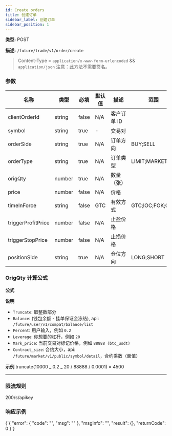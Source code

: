 ```yaml
---
id: Create orders
title: 创建订单
sidebar_label: 创建订单
sidebar_position: 1
---
```


**类型:** POST

**描述:** `/future/trade/v1/order/create`

> Content-Type = `application/x-www-form-urlencoded` && `application/json` 注意：此方法不需要签名。

### 参数

| 名称 | 类型 | 必填 | 默认值 | 描述 | 范围 |
| --- | --- | --- | --- | --- | --- |
| clientOrderId | string | false | N/A | 客户订单 ID |  |
| symbol | string | true | - | 交易对 |  |
| orderSide | string | true | N/A | 订单方向 | BUY;SELL |
| orderType | string | true | N/A | 订单类型 | LIMIT;MARKET |
| origQty | number | true | N/A | 数量（张） |  |
| price | number | false | N/A | 价格 |  |
| timeInForce | string | false | GTC | 有效方式 | GTC;IOC;FOK;GTX |
| triggerProfitPrice | number | false | N/A | 止盈价格 |  |
| triggerStopPrice | number | false | N/A | 止损价格 |  |
| positionSide | string | true | N/A | 仓位方向 | LONG;SHORT |

### OrigQty 计算公式

**公式**

**说明**

- `Truncate`: 取整数部分
- `Balance`: (钱包余额 - 挂单保证金冻结), api: `/future/user/v1/compat/balance/list`
- `Percent`: 用户输入，例如 `0.2`
- `Leverage`: 你想要的杠杆，例如 `20`
- `Mark_price`: 当前交易对标记价格，例如 `88888 (btc_usdt)`
- `Contract_size`: 合约大小，api: `/future/market/v1/public/symbol/detail`，合约乘数（面值）

**示例** truncate(10000 _ 0.2 _ 20 / 88888 / 0.0001) = 4500

---

### 限流规则

200/s/apikey

### 响应示例


<CodeBlock language="json" title="Response">
  {`{
  "error": {
    "code": "",
    "msg": ""
  },
  "msgInfo": "",
  "result": {},
  "returnCode": 0
}`}
</CodeBlock>
